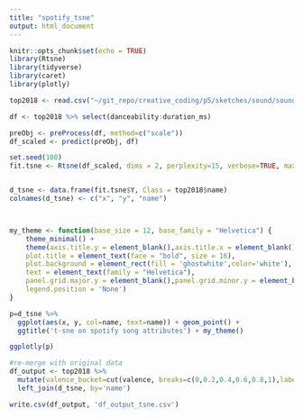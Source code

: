```yaml
---
title: "spotify_tsne"
output: html_document
---
```


```r
knitr::opts_chunk$set(echo = TRUE)
library(Rtsne)
library(tidyverse)
library(caret)
library(plotly)
```

```r
top2018 <- read.csv("~/git_repo/creative_coding/p5/sketches/sound/sound_flower_spotify/data/top2018.csv", stringsAsFactors=FALSE)
```

```r
df <- top2018 %>% select(danceability:duration_ms)
```

```r
preObj <- preProcess(df, method=c("scale"))
df_scaled <- predict(preObj, df)
```


```r
set.seed(100)
fit.tsne <- Rtsne(df_scaled, dims = 2, perplexity=15, verbose=TRUE, max_iter = 500)


d_tsne <- data.frame(fit.tsne$Y, Class = top2018$name)
colnames(d_tsne) <- c("x", "y", "name")



my_theme <- function(base_size = 12, base_family = "Helvetica") {
    theme_minimal() +
    theme(axis.title.y = element_blank(),axis.title.x = element_blank(),
    plot.title = element_text(face = "bold", size = 16),
    plot.background = element_rect(fill = 'ghostwhite',color='white'),
    text = element_text(family = "Helvetica"),
    panel.grid.major.y = element_blank(),panel.grid.minor.y = element_blank(),
    legend.position = 'None')
}

p=d_tsne %>%
  ggplot(aes(x, y, col=name, text=name)) + geom_point() + 
  ggtitle('t-sne on spotify song attributes') + my_theme() 

ggplotly(p)
```

```r
#re-merge with original data
df_output <- top2018 %>% 
  mutate(valence_bucket=cut(valence, breaks=c(0,0.2,0.4,0.6,0.8,1),labels=c(1,2,3,4,5))) %>%
  left_join(d_tsne, by='name')
```

```r
write.csv(df_output, 'df_output_tsne.csv')
```

